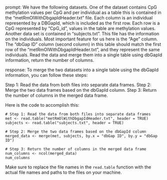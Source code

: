 prompt:
We have the following datasets. One of the dataset contains CpG methylation values per CpG and per individual as a table this is contained in the “metRmOlWithDbgapIdHeader.txt” file. Each column is an individual represented by a DBGapId, which is included as the first row. Each row is a CpG represented by "CpG_id", values in the table are methylation values. Another data set is contained in “subjects.txt”. This file has the information on the individuals. Most important feature for us here is the "Age" column. The "dbGap ID" column (second column) in this table should match the first row of the "metRmOlWithDbgapIdHeader.txt", and they represent the same individuals. 
Read the data and merge them into a single table using dbGapId information, return the number of columns.

response:
To merge the two datasets into a single table using the dbGapId information, you can follow these steps:

Step 1: Read the data from both files into separate data frames.
Step 2: Merge the two data frames based on the dbGapId column.
Step 3: Return the number of columns in the merged data frame.

Here is the code to accomplish this:

```
# Step 1: Read the data from both files into separate data frames
met <- read.table("metRmOlWithDbgapIdHeader.txt", header = TRUE)
subjects <- read.table("subjects.txt", header = TRUE)

# Step 2: Merge the two data frames based on the dbGapId column
merged_data <- merge(met, subjects, by.x = "dbGap ID", by.y = "dbGap ID")

# Step 3: Return the number of columns in the merged data frame
num_columns <- ncol(merged_data)
num_columns
```

Make sure to replace the file names in the `read.table` function with the actual file names and paths to the files on your machine.
